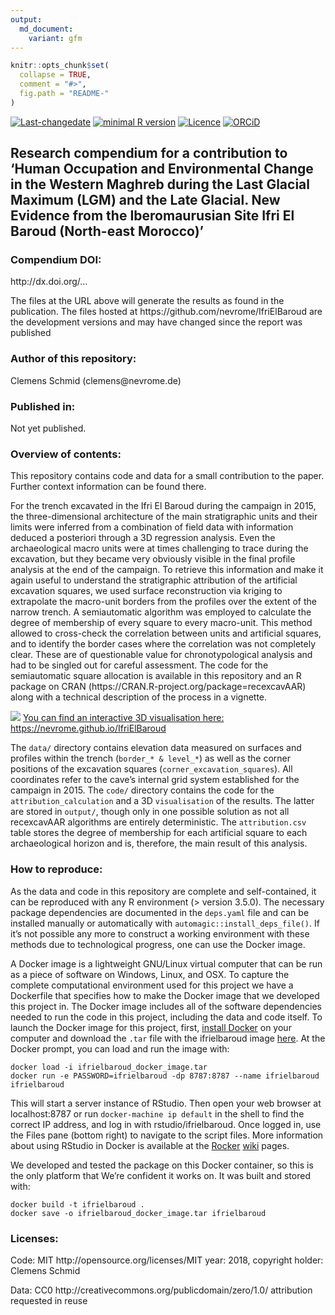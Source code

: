 ```yaml
---
output:
  md_document:
    variant: gfm
---
```


<!-- README.md is generated from README.Rmd. Please edit that file -->

```r
knitr::opts_chunk$set(
  collapse = TRUE,
  comment = "#>",
  fig.path = "README-"
)
```

[![Last-changedate](https://img.shields.io/badge/last%20change-`r gsub('-', '--', Sys.Date())`-brightgreen.svg)](https://github.com/nevrome/IfriElBaroud/commits/master) [![minimal R version](https://img.shields.io/badge/R%3E%3D-3.5.0-brightgreen.svg)](https://cran.r-project.org/) [![Licence](https://img.shields.io/github/license/mashape/apistatus.svg)](http://choosealicense.com/licenses/mit/) [![ORCiD](https://img.shields.io/badge/ORCiD-0000--0003--3448--5715-green.svg)](http://orcid.org/0000-0003-3448-5715) 

## Research compendium for a contribution to 'Human Occupation and Environmental Change in the Western Maghreb during the Last Glacial Maximum (LGM) and the Late Glacial. New Evidence from the Iberomaurusian Site Ifri El Baroud (North-east Morocco)' 

### Compendium DOI: 
 
http://dx.doi.org/...

The files at the URL above will generate the results as found in the publication. The files hosted at https://github.com/nevrome/IfriElBaroud are the development versions and may have changed since the report was published

### Author of this repository:

Clemens Schmid (clemens@nevrome.de)

### Published in: 

Not yet published.

### Overview of contents:

This repository contains code and data for a small contribution to the paper. Further context information can be found there. 

For the trench excavated in the Ifri El Baroud during the campaign in 2015, the three-dimensional architecture of the main stratigraphic units and their limits were inferred from a combination of field data with information deduced a posteriori through a 3D regression analysis. Even the archaeological macro units were at times challenging to trace during the excavation, but they became very obviously visible in the final profile analysis at the end of the campaign. To retrieve this information and make it again useful to understand the stratigraphic attribution of the artificial excavation squares, we used surface reconstruction via kriging to extrapolate the macro-unit borders from the profiles over the extent of the narrow trench. A semiautomatic algorithm was employed to calculate the degree of membership of every square to every macro-unit. This method allowed to cross-check the correlation between units and artificial squares, and to identify the border cases where the correlation was not completely clear. These are of questionable value for chronotypological analysis and had to be singled out for careful assessment. The code for the semiautomatic square allocation is available in this repository and an R package on CRAN (https://CRAN.R-project.org/package=recexcavAAR) along with a technical description of the process in a vignette.

![](screenshot_trench_3D.png)
[You can find an interactive 3D visualisation here: https://nevrome.github.io/IfriElBaroud](https://nevrome.github.io/IfriElBaroud/)

The `data/` directory contains elevation data measured on surfaces and profiles within the trench (`border_* & level_*`) as well as the corner positions of the excavation squares (`corner_excavation_squares`). All coordinates refer to the cave's internal grid system established for the campaign in 2015. The `code/` directory contains the code for the `attribution_calculation` and a 3D `visualisation` of the results. The latter are stored in `output/`, though only in one possible solution as not all recexcavAAR algorithms are entirely deterministic. The `attribution.csv` table stores the degree of membership for each artificial square to each archaeological horizon and is, therefore, the main result of this analysis.

### How to reproduce:

As the data and code in this repository are complete and self-contained, it can be reproduced with any R environment (> version 3.5.0). The necessary package dependencies are documented in the `deps.yaml` file and can be installed manually or automatically with `automagic::install_deps_file()`. If it's not possible any more to construct a working environment with these methods due to technological progress, one can use the Docker image. 

A Docker image is a lightweight GNU/Linux virtual computer that can be run as a piece of software on Windows, Linux, and OSX. To capture the complete computational environment used for this project we have a Dockerfile that specifies how to make the Docker image that we developed this project in. The Docker image includes all of the software dependencies needed to run the code in this project, including the data and code itself. To launch the Docker image for this project, first, [install Docker](https://docs.docker.com/installation/) on your computer and download the `.tar` file with the ifrielbaroud image [here](https://github.com/nevrome/IfriElBaroud/releases). At the Docker prompt, you can load and run the image with:

    docker load -i ifrielbaroud_docker_image.tar
    docker run -e PASSWORD=ifrielbaroud -dp 8787:8787 --name ifrielbaroud ifrielbaroud

This will start a server instance of RStudio. Then open your web browser at localhost:8787 or run `docker-machine ip default` in the shell to find the correct IP address, and log in with rstudio/ifrielbaroud. Once logged in, use the Files pane (bottom right) to navigate to the script files. More information about using RStudio in Docker is available at the [Rocker](https://github.com/rocker-org) [wiki](https://github.com/rocker-org/rocker/wiki/Using-the-RStudio-image) pages. 

We developed and tested the package on this Docker container, so this is the only platform that We're confident it works on. It was built and stored with:

    docker build -t ifrielbaroud .
    docker save -o ifrielbaroud_docker_image.tar ifrielbaroud

### Licenses:

Code: MIT http://opensource.org/licenses/MIT year: 2018, copyright holder: Clemens Schmid

Data: CC0 http://creativecommons.org/publicdomain/zero/1.0/ attribution requested in reuse
